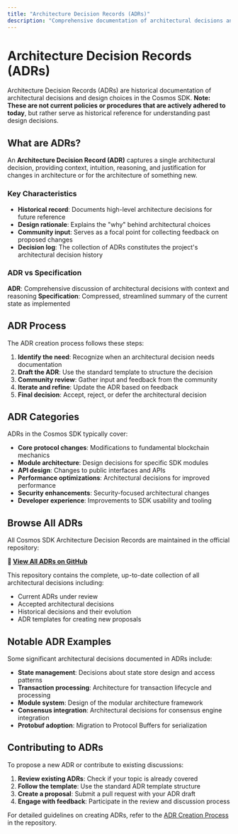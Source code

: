 ```yaml
---
title: "Architecture Decision Records (ADRs)"
description: "Comprehensive documentation of architectural decisions and design choices in the Cosmos SDK"
---
```


# Architecture Decision Records (ADRs)

Architecture Decision Records (ADRs) are historical documentation of architectural decisions and design choices in the Cosmos SDK. **Note: These are not current policies or procedures that are actively adhered to today**, but rather serve as historical reference for understanding past design decisions.

## What are ADRs?

An **Architecture Decision Record (ADR)** captures a single architectural decision, providing context, intuition, reasoning, and justification for changes in architecture or for the architecture of something new.

### Key Characteristics

- **Historical record**: Documents high-level architecture decisions for future reference
- **Design rationale**: Explains the "why" behind architectural choices
- **Community input**: Serves as a focal point for collecting feedback on proposed changes
- **Decision log**: The collection of ADRs constitutes the project's architectural decision history

### ADR vs Specification

**ADR**: Comprehensive discussion of architectural decisions with context and reasoning
**Specification**: Compressed, streamlined summary of the current state as implemented

## ADR Process

The ADR creation process follows these steps:

1. **Identify the need**: Recognize when an architectural decision needs documentation
2. **Draft the ADR**: Use the standard template to structure the decision
3. **Community review**: Gather input and feedback from the community
4. **Iterate and refine**: Update the ADR based on feedback
5. **Final decision**: Accept, reject, or defer the architectural decision

## ADR Categories

ADRs in the Cosmos SDK typically cover:

- **Core protocol changes**: Modifications to fundamental blockchain mechanics
- **Module architecture**: Design decisions for specific SDK modules
- **API design**: Changes to public interfaces and APIs
- **Performance optimizations**: Architectural decisions for improved performance
- **Security enhancements**: Security-focused architectural changes
- **Developer experience**: Improvements to SDK usability and tooling

## Browse All ADRs

All Cosmos SDK Architecture Decision Records are maintained in the official repository:

**📂 [View All ADRs on GitHub](https://github.com/cosmos/cosmos-sdk/tree/main/docs/architecture)**

This repository contains the complete, up-to-date collection of all architectural decisions including:

- Current ADRs under review
- Accepted architectural decisions
- Historical decisions and their evolution
- ADR templates for creating new proposals

## Notable ADR Examples

Some significant architectural decisions documented in ADRs include:

- **State management**: Decisions about state store design and access patterns
- **Transaction processing**: Architecture for transaction lifecycle and processing
- **Module system**: Design of the modular architecture framework
- **Consensus integration**: Architectural decisions for consensus engine integration
- **Protobuf adoption**: Migration to Protocol Buffers for serialization

## Contributing to ADRs

To propose a new ADR or contribute to existing discussions:

1. **Review existing ADRs**: Check if your topic is already covered
2. **Follow the template**: Use the standard ADR template structure
3. **Create a proposal**: Submit a pull request with your ADR draft
4. **Engage with feedback**: Participate in the review and discussion process

For detailed guidelines on creating ADRs, refer to the [ADR Creation Process](https://github.com/cosmos/cosmos-sdk/blob/main/docs/architecture/PROCESS.md) in the repository.